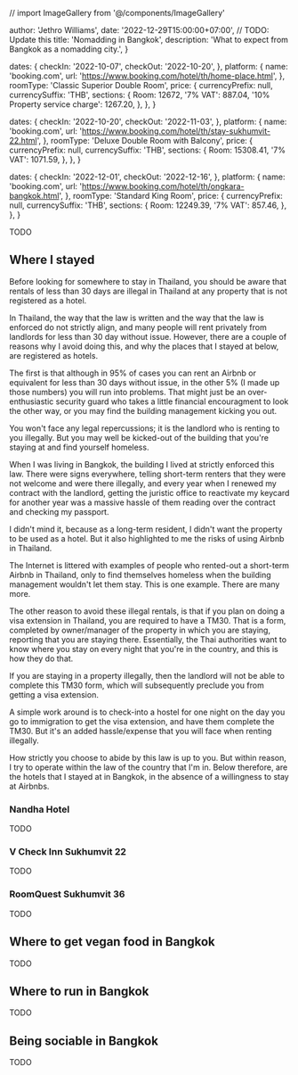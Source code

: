 // import ImageGallery from '@/components/ImageGallery'

  author: 'Jethro Williams',
  date: '2022-12-29T15:00:00+07:00', // TODO: Update this
  title: 'Nomadding in Bangkok',
  description: 'What to expect from Bangkok as a nomadding city.',
}

  dates: {
    checkIn: '2022-10-07',
    checkOut: '2022-10-20',
  },
  platform: {
    name: 'booking.com',
    url: 'https://www.booking.com/hotel/th/home-place.html',
  },
  roomType: 'Classic Superior Double Room',
  price: {
    currencyPrefix: null,
    currencySuffix: 'THB',
    sections: {
      Room: 12672,
      '7% VAT': 887.04,
      '10% Property service charge': 1267.20,
    },
  },
}

  dates: {
    checkIn: '2022-10-20',
    checkOut: '2022-11-03',
  },
  platform: {
    name: 'booking.com',
    url: 'https://www.booking.com/hotel/th/stay-sukhumvit-22.html',
  },
  roomType: 'Deluxe Double Room with Balcony',
  price: {
    currencyPrefix: null,
    currencySuffix: 'THB',
    sections: {
      Room: 15308.41,
      '7% VAT': 1071.59,
    },
  },
}

  dates: {
    checkIn: '2022-12-01',
    checkOut: '2022-12-16',
  },
  platform: {
    name: 'booking.com',
    url: 'https://www.booking.com/hotel/th/ongkara-bangkok.html',
  },
  roomType: 'Standard King Room',
  price: {
    currencyPrefix: null,
    currencySuffix: 'THB',
    sections: {
      Room: 12249.39,
      '7% VAT': 857.46,
    },
  },
}


TODO

## Where I stayed

Before looking for somewhere to stay in Thailand, you should be aware that rentals of less than 30 days are illegal in Thailand at any property that is not registered as a hotel.

In Thailand, the way that the law is written and the way that the law is enforced do not strictly align, and many people will rent privately from landlords for less than 30 day without issue. However, there are a couple of reasons why I avoid doing this, and why the places that I stayed at below, are registered as hotels.

The first is that although in 95% of cases you can rent an Airbnb or equivalent for less than 30 days without issue, in the other 5% (I made up those numbers) you will run into problems. That might just be an over-enthusiastic security guard who takes a little financial encouragment to look the other way, or you may find the building management kicking you out.

You won't face any legal repercussions; it is the landlord who is renting to you illegally. But you may well be kicked-out of the building that you're staying at and find yourself homeless.

When I was living in Bangkok, the building I lived at strictly enforced this law. There were signs everywhere, telling short-term renters that they were not welcome and were there illegally, and every year when I renewed my contract with the landlord, getting the juristic office to reactivate my keycard for another year was a massive hassle of them reading over the contract and checking my passport.

I didn't mind it, because as a long-term resident, I didn't want the property to be used as a hotel. But it also highlighted to me the risks of using Airbnb in Thailand.

The Internet is littered with examples of people who rented-out a short-term Airbnb in Thailand, only to find themselves homeless when the building management wouldn't let them stay. <ExternalLink url='https://www.reddit.com/r/Thailand/comments/zy06ln/did_anyone_go_through_this_guard_didnt_allow_us/'>This is one example</ExternalLink>. There are many more.

The other reason to avoid these illegal rentals, is that if you plan on doing a visa extension in Thailand, you are required to have a TM30. That is a form, completed by owner/manager of the property in which you are staying, reporting that you are staying there. Essentially, the Thai authorities want to know where you stay on every night that you're in the country, and this is how they do that.

If you are staying in a property illegally, then the landlord will not be able to complete this TM30 form, which will subsequently preclude you from getting a visa extension.

A simple work around is to check-into a hostel for one night on the day you go to immigration to get the visa extension, and have them complete the TM30. But it's an added hassle/expense that you will face when renting illegally.

How strictly you choose to abide by this law is up to you. But within reason, I try to operate within the law of the country that I'm in. Below therefore, are the hotels that I stayed at in Bangkok, in the absence of a willingness to stay at Airbnbs.

### Nandha Hotel

<AccommodationTable details={nandhaHotelDetails} />

TODO

### V Check Inn Sukhumvit 22

<AccommodationTable details={vCheckInnDetails} />

TODO

### RoomQuest Sukhumvit 36

<AccommodationTable details={roomQuestDetails} />

TODO

## Where to get vegan food in Bangkok

TODO

## Where to run in Bangkok

TODO

## Being sociable in Bangkok

TODO
